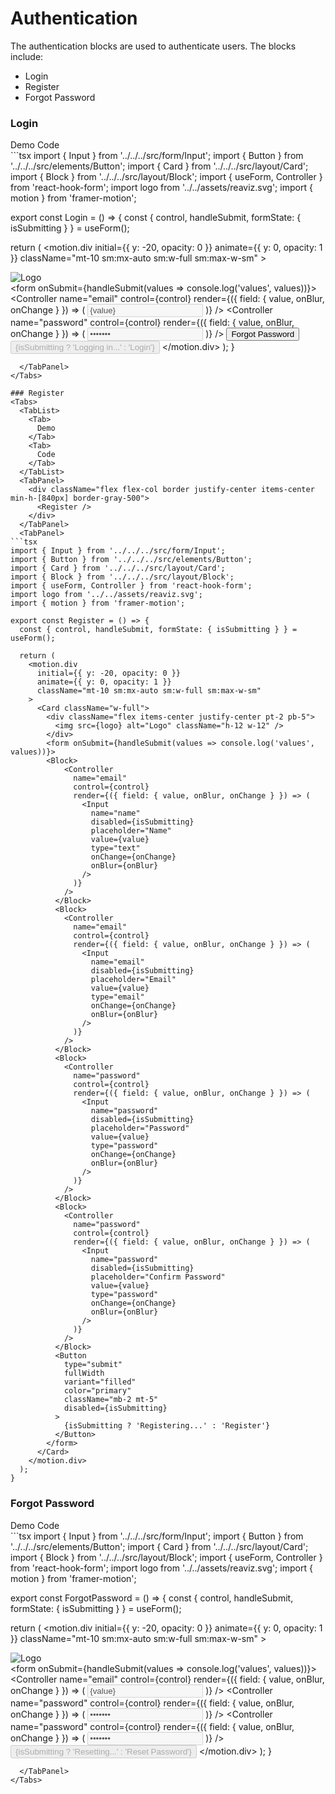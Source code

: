 
<Meta title="Blocks/Authentication" />

# Authentication
The authentication blocks are used to authenticate users.
The blocks include:

- Login
- Register
- Forgot Password


### Login
<Tabs>
  <TabList>
    <Tab>
      Demo
    </Tab>
    <Tab>
      Code
    </Tab>
  </TabList>
  <TabPanel>
    <div className="flex flex-col border justify-center items-center min-h-[840px] border-gray-500">
      <Login />
    </div>
  </TabPanel>
  <TabPanel>
```tsx
import { Input } from '../../../src/form/Input';
import { Button } from '../../../src/elements/Button';
import { Card } from '../../../src/layout/Card';
import { Block } from '../../../src/layout/Block';
import { useForm, Controller } from 'react-hook-form';
import logo from '../../assets/reaviz.svg';
import { motion } from 'framer-motion';

export const Login = () => {
  const { control, handleSubmit, formState: { isSubmitting } } = useForm();

  return (
    <motion.div
      initial={{ y: -20, opacity: 0 }}
      animate={{ y: 0, opacity: 1 }}
      className="mt-10 sm:mx-auto sm:w-full sm:max-w-sm"
    >
      <Card className="w-full">
        <div className="flex items-center justify-center pt-2 pb-5">
          <img src={logo} alt="Logo" className="h-12 w-12" />
        </div>
        <form onSubmit={handleSubmit(values => console.log('values', values))}>
          <Block>
            <Controller
              name="email"
              control={control}
              render={({ field: { value, onBlur, onChange } }) => (
                <Input
                  name="email"
                  disabled={isSubmitting}
                  placeholder="Email"
                  value={value}
                  type="email"
                  onChange={onChange}
                  onBlur={onBlur}
                />
              )}
            />
          </Block>
          <Block>
            <Controller
              name="password"
              control={control}
              render={({ field: { value, onBlur, onChange } }) => (
                <Input
                  name="password"
                  disabled={isSubmitting}
                  placeholder="Password"
                  value={value}
                  type="password"
                  onChange={onChange}
                  onBlur={onBlur}
                />
              )}
            />
            <Button variant="text" color="primary" size="small" disablePadding className="opacity-50">
              Forgot Password
            </Button>
          </Block>
          <Button
            type="submit"
            fullWidth
            variant="filled"
            color="primary"
            className="mb-2"
            disabled={isSubmitting}
          >
            {isSubmitting ? 'Logging in...' : 'Login'}
          </Button>
        </form>
      </Card>
    </motion.div>
  );
}
```
  </TabPanel>
</Tabs>

### Register
<Tabs>
  <TabList>
    <Tab>
      Demo
    </Tab>
    <Tab>
      Code
    </Tab>
  </TabList>
  <TabPanel>
    <div className="flex flex-col border justify-center items-center min-h-[840px] border-gray-500">
      <Register />
    </div>
  </TabPanel>
  <TabPanel>
```tsx
import { Input } from '../../../src/form/Input';
import { Button } from '../../../src/elements/Button';
import { Card } from '../../../src/layout/Card';
import { Block } from '../../../src/layout/Block';
import { useForm, Controller } from 'react-hook-form';
import logo from '../../assets/reaviz.svg';
import { motion } from 'framer-motion';

export const Register = () => {
  const { control, handleSubmit, formState: { isSubmitting } } = useForm();

  return (
    <motion.div
      initial={{ y: -20, opacity: 0 }}
      animate={{ y: 0, opacity: 1 }}
      className="mt-10 sm:mx-auto sm:w-full sm:max-w-sm"
    >
      <Card className="w-full">
        <div className="flex items-center justify-center pt-2 pb-5">
          <img src={logo} alt="Logo" className="h-12 w-12" />
        </div>
        <form onSubmit={handleSubmit(values => console.log('values', values))}>
        <Block>
            <Controller
              name="email"
              control={control}
              render={({ field: { value, onBlur, onChange } }) => (
                <Input
                  name="name"
                  disabled={isSubmitting}
                  placeholder="Name"
                  value={value}
                  type="text"
                  onChange={onChange}
                  onBlur={onBlur}
                />
              )}
            />
          </Block>
          <Block>
            <Controller
              name="email"
              control={control}
              render={({ field: { value, onBlur, onChange } }) => (
                <Input
                  name="email"
                  disabled={isSubmitting}
                  placeholder="Email"
                  value={value}
                  type="email"
                  onChange={onChange}
                  onBlur={onBlur}
                />
              )}
            />
          </Block>
          <Block>
            <Controller
              name="password"
              control={control}
              render={({ field: { value, onBlur, onChange } }) => (
                <Input
                  name="password"
                  disabled={isSubmitting}
                  placeholder="Password"
                  value={value}
                  type="password"
                  onChange={onChange}
                  onBlur={onBlur}
                />
              )}
            />
          </Block>
          <Block>
            <Controller
              name="password"
              control={control}
              render={({ field: { value, onBlur, onChange } }) => (
                <Input
                  name="password"
                  disabled={isSubmitting}
                  placeholder="Confirm Password"
                  value={value}
                  type="password"
                  onChange={onChange}
                  onBlur={onBlur}
                />
              )}
            />
          </Block>
          <Button
            type="submit"
            fullWidth
            variant="filled"
            color="primary"
            className="mb-2 mt-5"
            disabled={isSubmitting}
          >
            {isSubmitting ? 'Registering...' : 'Register'}
          </Button>
        </form>
      </Card>
    </motion.div>
  );
}
```
  </TabPanel>
</Tabs>

### Forgot Password
<Tabs>
  <TabList>
    <Tab>
      Demo
    </Tab>
    <Tab>
      Code
    </Tab>
  </TabList>
  <TabPanel>
    <div className="flex flex-col border justify-center items-center min-h-[840px] border-gray-500">
      <ForgotPassword />
    </div>
  </TabPanel>
  <TabPanel>
```tsx
import { Input } from '../../../src/form/Input';
import { Button } from '../../../src/elements/Button';
import { Card } from '../../../src/layout/Card';
import { Block } from '../../../src/layout/Block';
import { useForm, Controller } from 'react-hook-form';
import logo from '../../assets/reaviz.svg';
import { motion } from 'framer-motion';

export const ForgotPassword = () => {
  const { control, handleSubmit, formState: { isSubmitting } } = useForm();

  return (
    <motion.div
      initial={{ y: -20, opacity: 0 }}
      animate={{ y: 0, opacity: 1 }}
      className="mt-10 sm:mx-auto sm:w-full sm:max-w-sm"
    >
      <Card className="w-full">
        <div className="flex items-center justify-center pt-2 pb-5">
          <img src={logo} alt="Logo" className="h-12 w-12" />
        </div>
        <form onSubmit={handleSubmit(values => console.log('values', values))}>
          <Block>
            <Controller
              name="email"
              control={control}
              render={({ field: { value, onBlur, onChange } }) => (
                <Input
                  name="email"
                  disabled={isSubmitting}
                  placeholder="Email"
                  value={value}
                  type="email"
                  onChange={onChange}
                  onBlur={onBlur}
                />
              )}
            />
          </Block>
          <Block>
            <Controller
              name="password"
              control={control}
              render={({ field: { value, onBlur, onChange } }) => (
                <Input
                  name="password"
                  disabled={isSubmitting}
                  placeholder="Password"
                  value={value}
                  type="password"
                  onChange={onChange}
                  onBlur={onBlur}
                />
              )}
            />
          </Block>
          <Block>
            <Controller
              name="password"
              control={control}
              render={({ field: { value, onBlur, onChange } }) => (
                <Input
                  name="password"
                  disabled={isSubmitting}
                  placeholder="Confirm Password"
                  value={value}
                  type="password"
                  onChange={onChange}
                  onBlur={onBlur}
                />
              )}
            />
          </Block>
          <Button
            type="submit"
            fullWidth
            variant="filled"
            color="primary"
            className="mb-2"
            disabled={isSubmitting}
          >
            {isSubmitting ? 'Resetting...' : 'Reset Password'}
          </Button>
        </form>
      </Card>
    </motion.div>
  );
}
```
  </TabPanel>
</Tabs>
